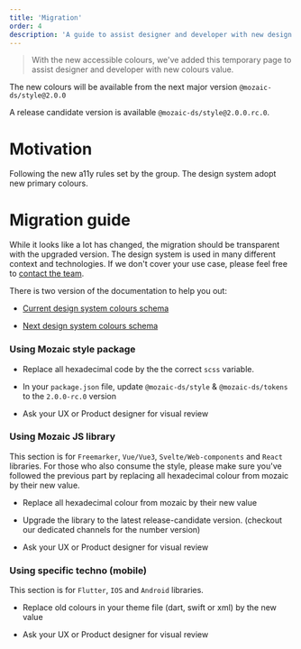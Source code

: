 ```yaml
---
title: 'Migration'
order: 4
description: 'A guide to assist designer and developer with new design system colour'
---
```


> With the new accessible colours, we've added this temporary page to assist designer and developer with new colours value.

<Highlight type="warning" title="Warning">

The new colours will be available from the next major version `@mozaic-ds/style@2.0.0`

A release candidate version is available `@mozaic-ds/style@2.0.0.rc.0`.

</Highlight>

# Motivation

Following the new a11y rules set by the group. The design system adopt new primary colours.

# Migration guide

While it looks like a lot has changed, the migration should be transparent with the upgraded version.
The design system is used in many different context and technologies. If we don't cover your use case, please feel free to [contact the team](https://adeo-tech-community.slack.com/archives/CKQJZL7C4).

<Highlight type="warning" title="Important">

There is two version of the documentation to help you out:

- [Current design system colours schema](https://mozaic.adeo.cloud/Foundations/Colours/)

- [Next design system colours schema](https://next-dot-demo-dot-mozaic-design-system-dtrp.ey.r.appspot.com/Foundations/Colours/)

</Highlight>

### Using Mozaic style package

- Replace all hexadecimal code by the the correct `scss` variable.

- In your `package.json` file, update `@mozaic-ds/style` & `@mozaic-ds/tokens` to the `2.0.0-rc.0` version

- Ask your UX or Product designer for visual review

### Using Mozaic JS library

This section is for `Freemarker`, `Vue/Vue3`, `Svelte/Web-components` and `React` libraries.
For those who also consume the style, please make sure you've followed the previous part by replacing all hexadecimal colour from mozaic by their new value.

- Replace all hexadecimal colour from mozaic by their new value

- Upgrade the library to the latest release-candidate version. (checkout our dedicated channels for the number version)

- Ask your UX or Product designer for visual review

### Using specific techno (mobile)

This section is for `Flutter`, `IOS` and `Android` libraries.

- Replace old colours in your theme file (dart, swift or xml) by the new value

- Ask your UX or Product designer for visual review
